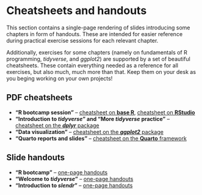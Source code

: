 # Cheatsheets and handouts {.unnumbered}

This section contains a single-page rendering of slides introducing some
chapters in form of handouts. These are intended for easier reference
during practical exercise sessions for each relevant chapter.

Additionally, exercises for some chapters (namely on fundamentals of
R programming, _tidyverse_, and _ggplot2_) are supported by a set of
beautiful cheatsheets. These contain everything needed as a reference
for all exercises, but also much, much more than that. Keep them on your
desk as you beging working on your own projects!

## PDF cheatsheets

- **"R bootcamp session"** -- [cheatsheet on **base R**](cheatsheets/base-r.pdf),
[cheatsheet on **RStudio**](cheatsheets/rstudio.pdf)
- **"Introduction to _tidyverse_" and "More _tidyverse_ practice"** -- [cheatsheet on the **_dplyr_** package](cheatsheets/dplyr.pdf)
- **"Data visualization"** -- [cheatsheet on the **_ggplot2_** package](cheatsheets/ggplot2.pdf)
- **"Quarto reports and slides"** -- [cheatsheet on the **Quarto** framework](cheatsheets/quarto.pdf)

## Slide handouts

- **"R bootcamp"** -- [one-page handouts](https://bodkan.net/simgen/handouts_r-bootcamp.html)
- **"Welcome to _tidyverse_"** -- [one-page handouts](https://bodkan.net/simgen/handouts_tidy.html)
- **"Introduction to _slendr_"** -- [one-page handouts](https://bodkan.net/simgen/handouts_slendr.html)
